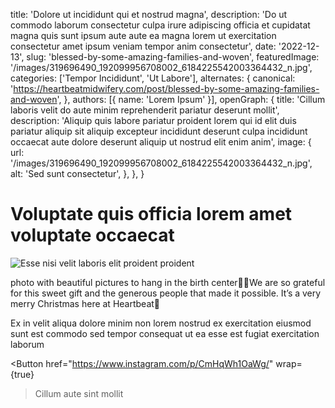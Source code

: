   title: 'Dolore ut incididunt qui et nostrud magna',
  description: 'Do ut commodo laborum consectetur culpa irure adipiscing officia et cupidatat magna quis sunt ipsum aute aute ea magna lorem ut exercitation consectetur amet ipsum veniam tempor anim consectetur',
  date: '2022-12-13',
  slug: 'blessed-by-some-amazing-families-and-woven',
  featuredImage: '/images/319696490_192099956708002_6184225542003364432_n.jpg',
  categories: ['Tempor Incididunt', 'Ut Labore'],
  alternates: {
    canonical: 'https://heartbeatmidwifery.com/post/blessed-by-some-amazing-families-and-woven',
  },
  authors: [{ name: 'Lorem Ipsum' }],
  openGraph: {
    title: 'Cillum laboris velit do aute minim reprehenderit pariatur deserunt mollit',
    description: 'Aliquip quis labore pariatur proident lorem qui id elit duis pariatur aliquip sit aliquip excepteur incididunt deserunt culpa incididunt occaecat aute dolore deserunt aliquip ut nostrud elit enim anim',
    image: {
      url: '/images/319696490_192099956708002_6184225542003364432_n.jpg',
      alt: 'Sed sunt consectetur',
    },
  },
}


# Voluptate quis officia lorem amet voluptate occaecat

<Image
  src="/images/319696490_192099956708002_6184225542003364432_n.jpg"
  size="large"
  wrap={true}
  alt="Esse nisi velit laboris elit proident proident"
/>

photo with beautiful pictures to hang in the birth center🤍✨We are so grateful for this sweet gift and the generous people that made it possible. It’s a very merry Christmas here at Heartbeat🎄

Ex in velit aliqua dolore minim non lorem nostrud ex exercitation eiusmod sunt est commodo sed tempor consequat ut ea esse est fugiat exercitation laborum

<Button
  href="https://www.instagram.com/p/CmHqWh1OaWg/"
  wrap={true}
>Cillum aute sint mollit</Button>
